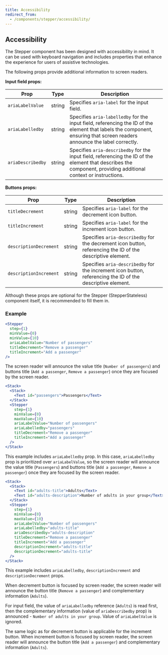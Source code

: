 ```yaml
---
title: Accessibility
redirect_from:
  - /components/stepper/accessibility/
---
```


## Accessibility

The Stepper component has been designed with accessibility in mind. It can be used with keyboard navigation and includes properties that enhance the experience for users of assistive technologies.

The following props provide additional information to screen readers.

**Input field props:**

| Prop              | Type   | Description                                                                                                                                                              |
| ----------------- | ------ | ------------------------------------------------------------------------------------------------------------------------------------------------------------------------ |
| `ariaLabelValue`  | string | Specifies `aria-label` for the input field.                                                                                                                              |
| `ariaLabelledby`  | string | Specifies `aria-labelledby` for the input field, referencing the ID of the element that labels the component, ensuring that screen readers announce the label correctly. |
| `ariaDescribedby` | string | Specifies `aria-describedby` for the input field, referencing the ID of the element that describes the component, providing additional context or instructions.          |

**Buttons props:**

| Prop                   | Type   | Description                                                                                                |
| ---------------------- | ------ | ---------------------------------------------------------------------------------------------------------- |
| `titleDecrement`       | string | Specifies `aria-label` for the decrement icon button.                                                      |
| `titleIncrement`       | string | Specifies `aria-label` for the increment icon button.                                                      |
| `descriptionDecrement` | string | Specifies `aria-describedby` for the decrement icon button, referencing the ID of the descriptive element. |
| `descriptionIncrement` | string | Specifies `aria-describedby` for the increment icon button, referencing the ID of the descriptive element. |

Although these props are optional for the Stepper (StepperStateless) component itself, it is recommended to fill them in.

### Example

```jsx
<Stepper
  step={1}
  minValue={0}
  minValue={10}
  ariaLabelValue="Number of passengers"
  titleDecrement="Remove a passenger"
  titleIncrement="Add a passenger"
/>
```

The screen reader will announce the value title (`Number of passengers`) and buttons title (`Add a passenger`, `Remove a passenger`) once they are focused by the screen reader.

```jsx
<Stack>
  <Stack>
    <Text id="passengers">Passengers</Text>
  </Stack>
  <Stepper
    step={1}
    minValue={0}
    maxValue={10}
    ariaLabelValue="Number of passengers"
    ariaLabelledby="passengers"
    titleDecrement="Remove a passenger"
    titleIncrement="Add a passenger"
  />
</Stack>
```

This example includes `ariaLabelledby` prop. In this case, `ariaLabelledby` prop is prioritized over `ariaLabelValue`, so the screen reader will announce the value title (`Passengers`) and buttons title (`Add a passenger`, `Remove a passenger`) once they are focused by the screen reader.

```jsx
<Stack>
  <Stack>
    <Text id="adults-title">Adults</Text>
    <Text id="adults-description">Number of adults in your group</Text>
  </Stack>
  <Stepper
    step={1}
    minValue={0}
    maxValue={10}
    ariaLabelValue="Number of passengers"
    ariaLabelledby="adults-title"
    ariaDescribedby="adults-description"
    titleDecrement="Remove a passenger"
    titleIncrement="Add a passenger"
    descriptionIncrement="adults-title"
    descriptionDecrement="adults-title"
  />
</Stack>
```

This example includes `ariaLabelledby`, `descriptionIncrement` and `descriptionDecrement` props.

When decrement button is focused by screen reader, the screen reader will announce the button title (`Remove a passenger`) and complementary information (`Adults`).

For input field, the value of `ariaLabelledby` reference (`Adults`) is read first, then the complementary information (value of `ariaDescribedby` prop) is announced - `Number of adults in your group`. Value of `ariaLabelValue` is ignored.

The same logic as for decrement button is applicable for the increment button. When increment button is focused by screen reader, the screen reader will announce the button title (`Add a passenger`) and complementary information (`Adults`).
